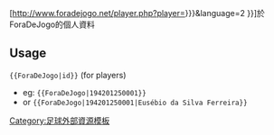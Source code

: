 [http://www.foradejogo.net/player.php?player={{{1|{{{id}}}}}}&language=2 {{{2|{{PAGENAMEBASE}}}}}]於ForaDeJogo的個人資料<noinclude>

==Usage==
<code><nowiki>{{ForaDeJogo|id}}</nowiki></code> (for players)
* eg: <code><nowiki>{{ForaDeJogo|194201250001}}</nowiki></code>
* or <code><nowiki>{{ForaDeJogo|194201250001|Eusébio da Silva Ferreira}}</nowiki></code>

[[Category:足球外部資源模板]]
</noinclude>